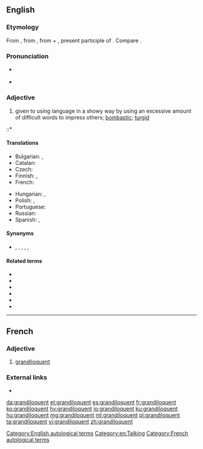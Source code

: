 ==English==
{{was wotd|2007|November|7}}

===Etymology===
From {{etyl|frm|en}} {{m|frm|grandiloquent}}, from {{etyl|la|en}} {{m|la|grandiloquus}}, from {{m|la|grandis||great, full}} + {{m|la|loquēns}}, present participle of {{m|la|loquor||I speak}}. Compare {{m|en|eloquent}}.

===Pronunciation===
* {{a|RP|US}} {{IPA|/ɡɹænˈdɪl.ə.kwənt/|lang=en}}
* {{audio|en-us-grandiloquent.ogg|Audio (US)|lang=en}}

===Adjective===
{{en-adj}}

# {{lb|en|of a person, their language or writing}} given to using language in a showy way by using an excessive amount of difficult words to impress others; [[bombastic]]; [[turgid]]

::* {{quote-book|year=1898|year_published=1911|author=[[s:Author:William Graham Sumner|William Graham Sumner]]|title=[[s:War and Other Essays|War and Other Essays]]|chapter=[[s:The Conquest of the United States by Spain|The Conquest of the United States by Spain]]|publisher=Yale|page=[[s:Page:War and Other Essays.djvu/360|324]]|passage=The American people believe that they have a free country, and we are treated to '''grandiloquent''' speeches about our flag and our reputation for freedom and enlightenment.}}

====Translations====
{{trans-top|overly wordy or elaborate}}
* Bulgarian: {{t+|bg|надут|sc=Cyrl}}, {{t+|bg|високопарен|sc=Cyrl}}
* Catalan: {{t|ca|grandiloqüent|n}}
* Czech: {{t|cs|velkohubý|m}}
* Finnish: {{t|fi|mahtipontinen}}, {{t|fi|suurieleinen}}
* French: {{t+|fr|grandiloquent}}
{{trans-mid}}
* Hungarian: {{t|hu|szónokias}}, {{t+|hu|dagályos}}
* Polish: {{t+|pl|górnolotny|m}}, {{t|pl|grandilokwentny|m}}
* Portuguese: {{t+|pt|grandiloquente}}
* Russian: {{t+|ru|напы́щенный}}
* Spanish: {{t+|es|grandilocuente}}, {{t+|es|grandílocuo}}
{{trans-bottom}}

====Synonyms====
* {{sense|overly wordy or elaborate}} {{l|en|bombastic}}, {{l|en|extravagant}}, {{l|en|flowery}}, {{l|en|ostentatious}}, {{l|en|pretentious}}, {{l|en|sesquipedalian}}

====Related terms====
* {{l|en|grandiloquacity}}
* {{l|en|grandiloquence}}
* {{l|en|grandiloquism}}
* {{l|en|grandiloquous}}
* {{l|en|grandiloquoy}}
* {{l|en|magniloquent}}

[[Category:English autological terms]]
[[Category:en:Talking]]

----

==French==

===Adjective===
{{fr-adj}}

# [[#English|grandiloquent]]

===External links===
* {{R:TLFi}}

[[Category:French autological terms]]

[[da:grandiloquent]]
[[et:grandiloquent]]
[[es:grandiloquent]]
[[fr:grandiloquent]]
[[ko:grandiloquent]]
[[hy:grandiloquent]]
[[io:grandiloquent]]
[[ku:grandiloquent]]
[[hu:grandiloquent]]
[[mg:grandiloquent]]
[[ml:grandiloquent]]
[[pl:grandiloquent]]
[[ta:grandiloquent]]
[[vi:grandiloquent]]
[[zh:grandiloquent]]